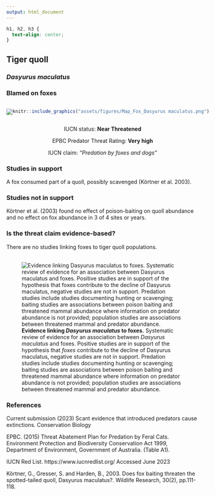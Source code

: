 ```yaml
---
output: html_document
---
```

```css
h1, h2, h3 {
  text-align: center;
}
```

## **Tiger quoll**
### *Dasyurus maculatus*
### Blamed on foxes

:::: {style="display: flex;"}

[![](assets/photos/Dasyurus maculatus.png)](https://www.inaturalist.org/photos/10692037?size=original)

::: {}

:::

::: {}
  ```r
  knitr::include_graphics("assets/figures/Map_Fox_Dasyurus maculatus.png")
  ```
:::

::::
<center>
IUCN status: **Near Threatened**

EPBC Predator Threat Rating: **Very high**

IUCN claim: *"Predation by foxes and dogs"*

</center>

### Studies in support

A fox consumed part of a quoll, possibly scavenged (Körtner et al. 2003).

### Studies not in support

Körtner et al. (2003) found no effect of poison-baiting on quoll abundance and no effect on fox abundance in 3 of 4 sites or years.

### Is the threat claim evidence-based?

There are no studies linking foxes to tiger quoll populations.
<br>
<br>

![**Evidence linking *Dasyurus maculatus* to foxes.** Systematic review of evidence for an association between *Dasyurus maculatus* and foxes. Positive studies are in support of the hypothesis that *foxes* contribute to the decline of Dasyurus maculatus, negative studies are not in support. Predation studies include studies documenting hunting or scavenging; baiting studies are associations between poison baiting and threatened mammal abundance where information on predator abundance is not provided; population studies are associations between threatened mammal and predator abundance.](assets/figures/Main_Evidence_Fox_Dasyurus maculatus.png)

### References

Current submission (2023) Scant evidence that introduced predators cause extinctions. Conservation Biology

EPBC. (2015) Threat Abatement Plan for Predation by Feral Cats. Environment Protection and Biodiversity Conservation Act 1999, Department of Environment, Government of Australia. (Table A1).

IUCN Red List. https://www.iucnredlist.org/ Accessed June 2023

Körtner, G., Gresser, S. and Harden, B., 2003. Does fox baiting threaten the spotted-tailed quoll, Dasyurus maculatus?. Wildlife Research, 30(2), pp.111-118.

